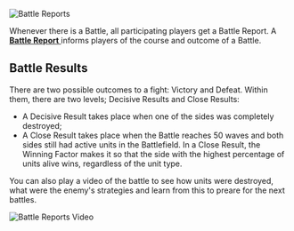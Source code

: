 ![Battle Reports](/img/header_report.jpg "Battle Reports")

Whenever there is a Battle, all participating players get a Battle Report. A <a href="https://www.worldwaronline.com/battle" target="_blank"> **Battle Report** </a> informs players of the course and outcome of a Battle.

## Battle Results

There are two possible outcomes to a fight: Victory and Defeat. Within them, there are two levels; Decisive Results and Close Results:

- A Decisive Result takes place when one of the sides was completely destroyed;
- A Close Result takes place when the Battle reaches 50 waves and both sides still had active units in the Battlefield. In a Close Result, the Winning Factor makes it so that the side with the highest percentage of units alive wins, regardless of the unit type.

You can also play a video of the battle to see how units were destroyed, what were the enemy's strategies and learn from this to preare for the next battles.

![Battle Reports Video](/img/report_video.jpg "Battle Report Video")
